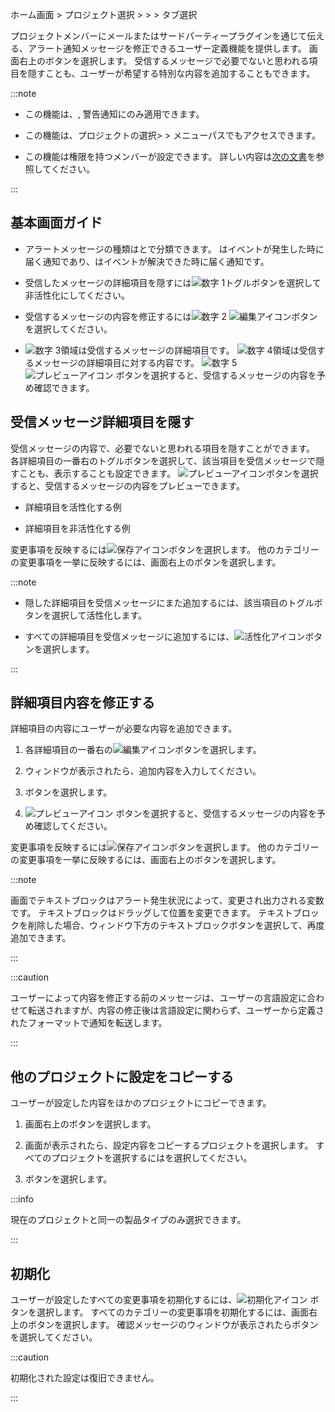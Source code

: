 ホーム画面 > プロジェクト選択 > <Cmdname sid="side_event" className="uitext" /> > <Cmdname sid="side_eventSetting" className="uitext" /> > <Cmdname sid="metrics" className="uitext" />タブ選択

プロジェクトメンバーにメールまたはサードパーティープラグインを通じて伝える、アラート通知メッセージを修正できるユーザー定義機能を提供します。 画面右上の<Cmdname sid="goto_alertTemplate" className="uitext" />ボタンを選択します。 受信するメッセージで必要でないと思われる項目を隠すことも、ユーザーが希望する特別な内容を追加することもできます。

<ImgLang img='notification-set-message.png' desc='通知メッセージの設定' />

:::note

- この機能は、<Cmdname sid="metrics" className="b600" />, <Cmdname sid="composite_metrics" className="b600" />警告通知にのみ適用できます。

- この機能は、プロジェクトの選択> <Cmdname sid="side_lab" className="uitext" /> > <Cmdname sid="side_alertTemplate" className="uitext" />メニューパスでもアクセスできます。

- この機能は<Cmdname sid="sms_alert_settings" className="b600" />権限を持つメンバーが設定できます。 詳しい内容は[次の文書](../project/project-structure#project-auth)を参照してください。

:::

## 基本画面ガイド

<ImgLang img='notification-set-message-main.png' desc='通知メッセージの設定' />

- アラートメッセージの種類は<Cmdname sid="OCCURRED" className="occur set-noti" />と<Cmdname sid="SOLVED" className="resolve set-noti" />で分類できます。 <Cmdname sid="OCCURRED" className="occur set-noti" />はイベントが発生した時に届く通知であり、<Cmdname sid="SOLVED" className="resolve set-noti" />はイベントが解決できた時に届く通知です。

- 受信したメッセージの詳細項目を隠すには![数字 1](/img/number-01.png)トグルボタンを選択して非活性化にしてください。

- 受信するメッセージの内容を修正するには![数字 2](/img/number-02.png) ![編集アイコン](/img/ico-edit.svg)<Cmdname sid="edit" className="uitext" />ボタンを選択してください。

- ![数字 3](/img/number-03.png)領域は受信するメッセージの詳細項目です。 ![数字 4](/img/number-04.png)領域は受信するメッセージの詳細項目に対する内容です。 ![数字 5](/img/number-05.png) ![プレビューアイコン](/img/ico-noti.svg) <Cmdname sid="preview" className="uitext" />ボタンを選択すると、受信するメッセージの内容を予め確認できます。

## 受信メッセージ詳細項目を隠す

受信メッセージの内容で、必要でないと思われる項目を隠すことができます。 各詳細項目の一番右のトグルボタンを選択して、該当項目を受信メッセージで隠すことも、表示することも設定できます。 ![プレビューアイコン](/img/ico-noti.svg)<Cmdname sid="preview" className="uitext" />ボタンを選択すると、受信するメッセージの内容をプレビューできます。

- 詳細項目を活性化する例

  <ImgLang img='notification-set-message-preview.png' desc='ー活性化プレビュー' />

- 詳細項目を非活性化する例

  <ImgLang img='notification-set-message-preview-disabled.png' desc='非活性化プレビュー' />

変更事項を反映するには![保存アイコン](/img/ic-s-check.svg)<Cmdname sid="save" className="uitext" />ボタンを選択します。 他のカテゴリーの変更事項を一挙に反映するには、画面右上の<Cmdname sid="save_all" className="uitext" />ボタンを選択します。

:::note

- 隠した詳細項目を受信メッセージにまた追加するには、該当項目のトグルボタンを選択して活性化します。

- すべての詳細項目を受信メッセージに追加するには、![活性化アイコン](/img/ic-power.svg)<Cmdname sid="active_all" className="uitext" />ボタンを選択します。

:::

## 詳細項目内容を修正する

詳細項目の内容にユーザーが必要な内容を追加できます。 

1. 各詳細項目の一番右の![編集アイコン](/img/ico-edit.svg)<Cmdname sid="edit" className="uitext" />ボタンを選択します。

2. <Cmdname sid="edit_message" className="uitext" />ウィンドウが表示されたら、追加内容を入力してください。

   <ImgLang img='notification-set-message-edit.png' desc='メッセージ編集' />

3. <Cmdname sid="confirm" className="uitext" />ボタンを選択します。

4. ![プレビューアイコン](/img/ico-noti.svg) <Cmdname sid="preview" className="uitext" />ボタンを選択すると、受信するメッセージの内容を予め確認してください。

   <ImgLang img='notification-set-message-edit-preview.png' desc='メッセージ編集' />

変更事項を反映するには![保存アイコン](/img/ic-s-check.svg)<Cmdname sid="save" className="uitext" />ボタンを選択します。 他のカテゴリーの変更事項を一挙に反映するには、画面右上の<Cmdname sid="save_all" className="uitext" />ボタンを選択します。

:::note

<Cmdname sid="edit_message" className="uitext" />画面でテキストブロックはアラート発生状況によって、変更され出力される変数です。 テキストブロックはドラッグして位置を変更できます。 テキストブロックを削除した場合、ウィンドウ下方のテキストブロックボタンを選択して、再度追加できます。

<ImgLang img='notification-set-message-edit-block.png' desc='メッセージ編集' />

:::

:::caution

ユーザーによって内容を修正する前のメッセージは、ユーザーの言語設定に合わせて転送されますが、内容の修正後は言語設定に関わらず、ユーザーから定義されたフォーマットで通知を転送します。

:::

## 他のプロジェクトに設定をコピーする

ユーザーが設定した内容をほかのプロジェクトにコピーできます。 

1. 画面右上の<Cmdname sid="apply_to_other_project" className="uitext" />ボタンを選択します。

2. <Cmdname sid="apply_project" className="uitext" />画面が表示されたら、設定内容をコピーするプロジェクトを選択します。 すべてのプロジェクトを選択するには<Cmdname sid="select_all" className="uitext" />を選択してください。

3. <Cmdname sid="apply" className="uitext" />ボタンを選択します。

:::info

現在のプロジェクトと同一の製品タイプのみ選択できます。

:::

## 初期化

ユーザーが設定したすべての変更事項を初期化するには、![初期化アイコン](/img/ico-reset.svg) <Cmdname sid="initialized" className="uitext" />ボタンを選択します。 すべてのカテゴリーの変更事項を初期化するには、画面右上の<Cmdname sid="alerttemplate_reset_all" className="uitext" />ボタンを選択します。 確認メッセージのウィンドウが表示されたら<Cmdname sid="confirm" className="uitext" />ボタンを選択してください。

:::caution

初期化された設定は復旧できません。

:::

